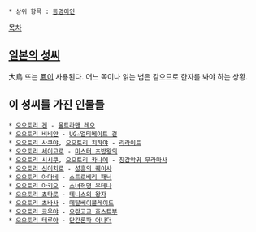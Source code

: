  * 상위 항목 : [[동명이인]]

[[목차]]

== [[일본의 성씨]] ==
大鳥 또는 [[봉황|鳳]]이 사용된다. 어느 쪽이나 읽는 법은 같으므로 한자를 봐야 하는 상황.


== 이 성씨를 가진 인물들 ==
 * [[오오토리 겐]] - [[울트라맨 레오]]
 * [[오오토리 비비안]] - [[UG☆얼티메이트 걸]]
 * [[오오토리 사쿠야]], [[오오토리 치하야]] - [[리라이트]]
 * [[오오토리 세이고로]] - [[미스터 초밥왕]]의 
 * [[오오토리 시시쿠]], [[오오토리 카나에]] - [[장갑악귀 무라마사]]
 * [[오오토리 신이치로]] - [[성흔의 퀘이사]]
 * [[오오토리 아마네]] - [[스트로베리 패닉]]
 * [[오오토리 아키오]] - [[소녀혁명 우테나]]
 * [[오오토리 쵸타로]] - [[테니스의 왕자]]
 * [[오오토리 츠바사]] - [[메탈베이블레이드]]
 * [[오오토리 쿄우야]] - [[오란고교 호스트부]]
 * [[오오토리 테루야]] - [[단간론파 어나더]]
